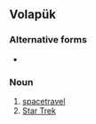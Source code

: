 ==Volapük==

===Alternative forms===
* {{l|vo|stelatayv}}

===Noun===
{{infl|vo|noun}}
 
# [[spacetravel]]
# [[Star Trek]]